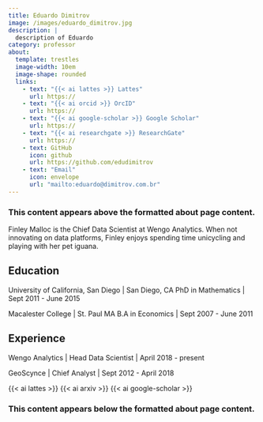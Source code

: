 ```yaml
---
title: Eduardo Dimitrov
image: /images/eduardo_dimitrov.jpg
description: |
  description of Eduardo
category: professor
about:
  template: trestles
  image-width: 10em
  image-shape: rounded
  links:
    - text: "{{< ai lattes >}} Lattes"
      url: https://
    - text: "{{< ai orcid >}} OrcID"
      url: https://
    - text: "{{< ai google-scholar >}} Google Scholar"
      url: https://
    - text: "{{< ai researchgate >}} ResearchGate"
      url: https://
    - text: GitHub
      icon: github
      url: https://github.com/edudimitrov
    - text: "Email"
      icon: envelope
      url: "mailto:eduardo@dimitrov.com.br"
---
```


### This content appears above the formatted about page content.

:::{#hero-heading}

Finley Malloc is the Chief Data Scientist at Wengo Analytics. When not innovating on data platforms, Finley enjoys spending  time unicycling and playing with her pet iguana.

## Education

University of California, San Diego | San Diego, CA
PhD in Mathematics | Sept 2011 - June 2015

Macalester College | St. Paul MA
B.A in Economics | Sept 2007 - June 2011

## Experience

Wengo Analytics | Head Data Scientist | April 2018 - present

GeoScynce | Chief Analyst | Sept 2012 - April 2018

:::
{{< ai lattes >}} 
{{< ai arxiv >}} 
{{< ai google-scholar >}}

### This content appears below the formatted about page content.
